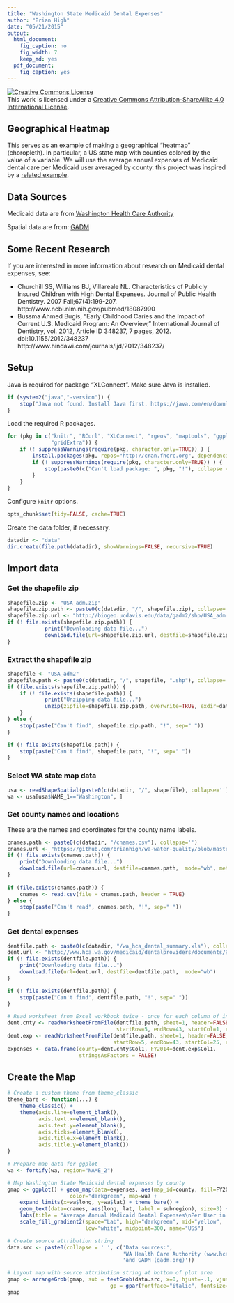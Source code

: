 ```yaml
---
title: "Washington State Medicaid Dental Expenses"
author: "Brian High"
date: "05/21/2015"
output:
  html_document:
    fig_caption: no
    fig_width: 7
    keep_md: yes
  pdf_document:
    fig_caption: yes
---
```


<a rel="license" href="http://creativecommons.org/licenses/by-sa/4.0/"><img alt="Creative Commons License" style="border-width:0" src="https://i.creativecommons.org/l/by-sa/4.0/88x31.png" /></a><br />This work is licensed under a <a rel="license" href="http://creativecommons.org/licenses/by-sa/4.0/">Creative Commons Attribution-ShareAlike 4.0 International License</a>.

## Geographical Heatmap

This serves as an example of making a geographical "heatmap" (choropleth). In 
particular, a US state map with counties colored by the value of a variable. We 
will use the average annual expenses of Medicaid dental care per Medicaid user 
averaged by county. this project was inspired by a 
[related example](https://blogs.baylor.edu/alex_beaujean/2013/06/28/creating-a-map-in-r/).

## Data Sources

Medicaid data are from [Washington Health Care Authority](http://www.hca.wa.gov/medicaid/dentalproviders/Pages/dental_data.aspx)

Spatial data are from: [GADM](http://gadm.org/)

## Some Recent Research

If you are interested in more information about research on Medicaid dental 
expenses, see:

- Churchill SS, Williams BJ, Villareale NL. Characteristics of Publicly 
  Insured Children with High Dental Expenses. Journal of Public Health Dentistry. 
  2007 Fall;67(4):199-207. http://www.ncbi.nlm.nih.gov/pubmed/18087990
- Bussma Ahmed Bugis, “Early Childhood Caries and the Impact of Current U.S. 
  Medicaid Program: An Overview,” International Journal of Dentistry, vol. 2012, 
  Article ID 348237, 7 pages, 2012. doi:10.1155/2012/348237
  http://www.hindawi.com/journals/ijd/2012/348237/

## Setup

Java is required for package "XLConnect". Make sure Java is installed.

```r
if (system2("java","-version")) {
    stop("Java not found. Install Java first. https://java.com/en/download/")
}
```

Load the required R packages.

```r
for (pkg in c("knitr", "RCurl", "XLConnect", "rgeos", "maptools", "ggplot2", "scales", 
              "gridExtra")) {
    if (! suppressWarnings(require(pkg, character.only=TRUE)) ) {
        install.packages(pkg, repos="http://cran.fhcrc.org", dependencies=TRUE)
        if (! suppressWarnings(require(pkg, character.only=TRUE)) ) {
            stop(paste0(c("Can't load package: ", pkg, "!"), collapse = ""))
        }
    }
}
```

Configure `knitr` options.

```r
opts_chunk$set(tidy=FALSE, cache=TRUE)
```

Create the data folder, if necessary.

```r
datadir <- "data"
dir.create(file.path(datadir), showWarnings=FALSE, recursive=TRUE)
```

## Import data

### Get the shapefile zip

```r
shapefile.zip <- "USA_adm.zip"
shapefile.zip.path <- paste0(c(datadir, "/", shapefile.zip), collapse='')
shapefile.zip.url <- "http://biogeo.ucdavis.edu/data/gadm2/shp/USA_adm.zip"
if (! file.exists(shapefile.zip.path)) {
            print("Downloading data file...")
            download.file(url=shapefile.zip.url, destfile=shapefile.zip.path)
}
```

### Extract the shapefile zip

```r
shapefile <- "USA_adm2"
shapefile.path <- paste0(c(datadir, "/", shapefile, ".shp"), collapse='')
if (file.exists(shapefile.zip.path)) {
    if (! file.exists(shapefile.path)) {
            print("Unzipping data file...")
            unzip(zipfile=shapefile.zip.path, overwrite=TRUE, exdir=datadir)
    }
} else {
    stop(paste("Can't find", shapefile.zip.path, "!", sep=" "))
}

if (! file.exists(shapefile.path)) {
    stop(paste("Can't find", shapefile.path, "!", sep=" "))
}
```

### Select WA state map data

```r
usa <- readShapeSpatial(paste0(c(datadir, "/", shapefile), collapse=''))
wa <- usa[usa$NAME_1=="Washington", ]
```

### Get county names and locations

These are the names and coordinates for the county name labels.

```r
cnames.path <- paste0(c(datadir, "/cnames.csv"), collapse='')
cnames.url <- "https://github.com/brianhigh/wa-water-quality/blob/master/data/cnames.csv"
if (! file.exists(cnames.path)) {
    print("Downloading data file...")
    download.file(url=cnames.url, destfile=cnames.path,  mode="wb", method="curl")
}
    
if (file.exists(cnames.path)) {
    cnames <- read.csv(file = cnames.path, header = TRUE)
} else {
    stop(paste("Can't read", cnames.path, "!", sep=" "))
}
```

### Get dental expenses

```r
dentfile.path <- paste0(c(datadir, "/wa_hca_dental_summary.xls"), collapse='')
dent.url <- "http://www.hca.wa.gov/medicaid/dentalproviders/documents/999cntysumall.XLS"
if (! file.exists(dentfile.path)) {
    print("Downloading data file...")
    download.file(url=dent.url, destfile=dentfile.path,  mode="wb")
}

if (! file.exists(dentfile.path)) {
    stop(paste("Can't find", dentfile.path, "!", sep=" "))
}

# Read worksheet from Excel workbook twice - once for each column of interest
dent.cnty <- readWorksheetFromFile(dentfile.path, sheet=1, header=FALSE,
                                   startRow=5, endRow=43, startCol=1, endCol=1)
dent.exp <- readWorksheetFromFile(dentfile.path, sheet=1, header=FALSE,
                                  startRow=5, endRow=43, startCol=25, endCol=25)
expenses <- data.frame(county=dent.cnty$Col1, FY2014=dent.exp$Col1, 
                       stringsAsFactors = FALSE)
```

## Create the Map

```r
# Create a custom theme from theme_classic
theme_bare <- function(...) {
    theme_classic() + 
    theme(axis.line=element_blank(),
          axis.text.x=element_blank(),
          axis.text.y=element_blank(),
          axis.ticks=element_blank(),
          axis.title.x=element_blank(),
          axis.title.y=element_blank())
}

# Prepare map data for ggplot
wa <- fortify(wa, region="NAME_2")

# Map Washington State Medicaid dental expenses by county
gmap <- ggplot() + geom_map(data=expenses, aes(map_id=county, fill=FY2014),
                    color="darkgreen", map=wa) + 
    expand_limits(x=wa$long, y=wa$lat) + theme_bare() +
    geom_text(data=cnames, aes(long, lat, label = subregion), size=3) +  
    labs(title = "Average Annual Medicaid Dental Expenses\nPer User in 2014 by County") +
    scale_fill_gradient2(space="Lab", high="darkgreen", mid="yellow", 
                         low="white", midpoint=300, name="US$")

# Create source attribution string
data.src <- paste0(collapse = ' ', c('Data sources:', 
                                     'WA Health Care Authority (www.hca.wa.gov),', 
                                     'and GADM (gadm.org)'))

# Layout map with source attribution string at bottom of plot area
gmap <- arrangeGrob(gmap, sub = textGrob(data.src, x=0, hjust=-.1, vjust=0.1,
                                 gp = gpar(fontface="italic", fontsize=10)))
gmap
```